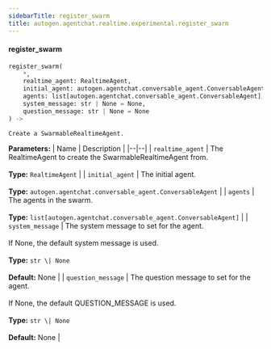 ```yaml
---
sidebarTitle: register_swarm
title: autogen.agentchat.realtime.experimental.register_swarm
---
```


<code class="doc-symbol doc-symbol-heading doc-symbol-function"></code>
#### register_swarm

```python
register_swarm(
    *,
    realtime_agent: RealtimeAgent,
    initial_agent: autogen.agentchat.conversable_agent.ConversableAgent,
    agents: list[autogen.agentchat.conversable_agent.ConversableAgent],
    system_message: str | None = None,
    question_message: str | None = None
) -> 
```

    Create a SwarmableRealtimeAgent.

<b>Parameters:</b>
| Name | Description |
|--|--|
| `realtime_agent` | The RealtimeAgent to create the SwarmableRealtimeAgent from.<br/><br/>**Type:** `RealtimeAgent` |
| `initial_agent` | The initial agent.<br/><br/>**Type:** `autogen.agentchat.conversable_agent.ConversableAgent` |
| `agents` | The agents in the swarm.<br/><br/>**Type:** `list[autogen.agentchat.conversable_agent.ConversableAgent]` |
| `system_message` | The system message to set for the agent.<br/><br/>If None, the default system message is used.<br/><br/>**Type:** `str \| None`<br/><br/>**Default:** None |
| `question_message` | The question message to set for the agent.<br/><br/>If None, the default QUESTION_MESSAGE is used.<br/><br/>**Type:** `str \| None`<br/><br/>**Default:** None |

<br />